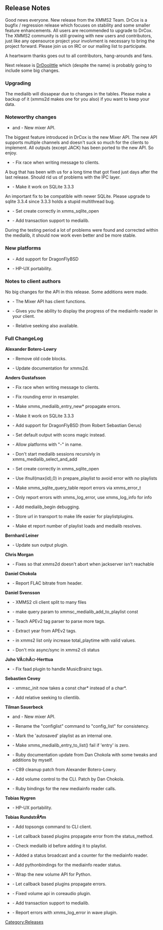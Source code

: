 == Release Notes ==

Good news everyone. New release from the XMMS2 Team. DrCox is a bugfix / regression release which focuses on stability and some smaller feature enhancements. All users are recommended to upgrade to DrCox. The XMMS2 community is still growing with new users and contributors, just like any opensource project your involvment is necessary to bring the project forward. Please join us on IRC or our mailing list to participate.

A heartwarm thanks goes out to all contributors, hang-arounds and fans.

Next release is [[Release:DrDoolittle|DrDoolittle]] which (despite the name) is probably going to include some big changes.

=== Upgrading ===

The medialib will dissapear due to changes in the tables. Please make a backup of it (xmms2d makes one for you also) if you want to keep your data.

=== Noteworthy changes ===

* {{Bug|29}} and {{Bug|484}} - New mixer API.

The biggest feature introduced in DrCox is the new Mixer API. The new API supports multiple channels and doesn't suck so much for the clients to implement. All outputs (except JACK) has been ported to the new API. So enjoy.

* {{Bug|121}} -  Fix race when writing message to clients.

A bug that has been with us for a long time that got fixed just days after the last release. Should rid us of problems with the IPC layer.

* {{Bug|613}} -  Make it work on SQLite 3.3.3

An important fix to be compatible with newer SQLite. Please upgrade to sqlite 3.3.4 since 3.3.3 holds a stupid multithread bug.

* {{Bug|624}} -  Set create correctly in xmms_sqlite_open
* {{Bug|622}} -  Add transaction support to medialib.

During the testing period a lot of problems were found and corrected within the medialib, it should now work even better and be more stable.

=== New platforms ===

* {{Bug|607}} -  Add support for DragonFlyBSD
* {{Bug|619}} -  HP-UX portability.

=== Notes to client authors ===

No big changes for the API in this release. Some additions were made.

*{{Bug|29}} - The Mixer API has client functions.
*{{Bug|600}} - Gives you the ability to display the progress of the mediainfo reader in your client.
*{{Bug|606}} - Relative seeking also available.

=== Full ChangeLog ===

'''Alexander Botero-Lowry'''
* {{Bug|598}} -  Remove old code blocks.
* {{Bug|437}} -  Update documentation for xmms2d.
'''Anders Gustafsson'''
* {{Bug|121}} -  Fix race when writing message to clients.
* {{Bug|587}} -  Fix rounding error in resampler.
* {{Bug|595}} -  Make xmms_medialib_entry_new* propagate errors.
* {{Bug|613}} -  Make it work on SQLite 3.3.3
* {{Bug|607}} -  Add support for DragonFlyBSD (from Robert Sebastian Gerus)
* {{Bug|620}} -  Set default output with scons magic instead.
* {{Bug|619}} -  Allow platforms with "-" in name.
* {{Bug|623}} -  Don't start medialib sessions recursivly in xmms_medialib_select_and_add
* {{Bug|624}} -  Set create correctly in xmms_sqlite_open
* {{Bug|625}} -  Use ifnull(max(id),0) in prepare_playlist to avoid error with no playlists
* {{Bug|626}} -  Make xmms_sqlite_query_table report errors via xmms_error_t
* {{Bug|627}} -  Only report errors with xmms_log_error, use xmms_log_info for info
* {{Bug|633}} -  Add medialib_begin debugging.
* {{Bug|629}} -  Store url in transport to make life easier for playlistplugins.
* {{Bug|634}} -  Make et report number of playlist loads and medialib resolves.
'''Bernhard Leiner'''
* {{Bug|136}} -  Update sun output plugin.
'''Chris Morgan'''
* {{Bug|576}} -  Fixes so that xmms2d doesn't abort when jackserver isn't reachable
'''Daniel Chokola'''
* {{Bug|323}} -  Report FLAC bitrate from header.
'''Daniel Svensson'''
* {{Bug|611}} -  XMMS2 cli client split to many files
* {{Bug|610}} -  make query param to xmmsc_medialib_add_to_playlist const
* {{Bug|577}} -  Teach APEv2 tag parser to parse more tags.
* {{Bug|612}} -  Extract year from APEv2 tags.
* {{Bug|618}} -  in xmms2 list only increase total_playtime with valid values.
* {{Bug|382}} -  Don't mix async/sync in xmms2 cli status
'''Juho VÃ¤hÃ¤-Herttua'''
* {{Bug|608}} -  Fix faad plugin to handle MusicBrainz tags.
'''Sebastien Cevey'''
* {{Bug|615}} -  xmmsc_init now takes a const char* instead of a char*.
* {{Bug|606}} -  Add relative seeking to clientlib.
'''Tilman Sauerbeck'''
* {{Bug|29}} and {{Bug|484}} - New mixer API.
* {{Bug|601}} -  Rename the "configlist" command to "config_list" for consistency.
* {{Bug|602}} - Mark the 'autosaved' playlist as an internal one.
* {{Bug|603}} -  Make xmms_medialib_entry_to_list() fail if 'entry' is zero.
* {{Bug|549}} - Ruby documentation update from Dan Chokola with some tweaks and additions by myself.
* {{Bug|599}} - C89 cleanup patch from Alexander Botero-Lowry.
* {{Bug|604}} - Add volume control to the CLI. Patch by Dan Chokola.
* {{Bug|600}} - Ruby bindings for the new mediainfo reader calls.
'''Tobias Nygren'''
* {{Bug|619}} -  HP-UX portability.
'''Tobias RundstrÃ¶m'''
* {{Bug|579}} -  Add topsongs command to CLI client.
* {{Bug|580}} -  Let callback based plugins propagate error from the status_method.
* {{Bug|590}} -  Check medialib id before adding it to playlist.
* {{Bug|600}} -  Added a status broadcast and a counter for the mediainfo reader.
* {{Bug|600}} -  Add pythonbindings for the mediainfo reader status.
* {{Bug|29}} -  Wrap the new volume API for Python.
* {{Bug|605}} -  Let callback based plugins propagate errors.
* {{Bug|29}} -  Fixed volume api in coreaudio plugin.
* {{Bug|622}} -  Add transaction support to medialib.
* {{Bug|627}} -  Report errors with xmms_log_error in wave plugin.

[[Category:Releases]]